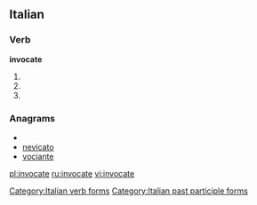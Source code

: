 ==Italian==

===Verb===
'''invocate'''

# {{form of|[[second-person|Second-person]] [[plural]] [[present tense]]|[[invocare#Italian|invocare]]|lang=Italian}}
# {{form of|Second-person plural [[imperative]]|invocare#Italian|invocare|lang=Italian}}
# {{form of|[[feminine|Feminine]] plural|[[invocato]]}}

===Anagrams===
* {{alphagram|aceinotv}}
* [[nevicato#Italian|nevicato]]
* [[vociante#Italian|vociante]]

[[Category:Italian verb forms]]
[[Category:Italian past participle forms]]

[[pl:invocate]]
[[ru:invocate]]
[[vi:invocate]]